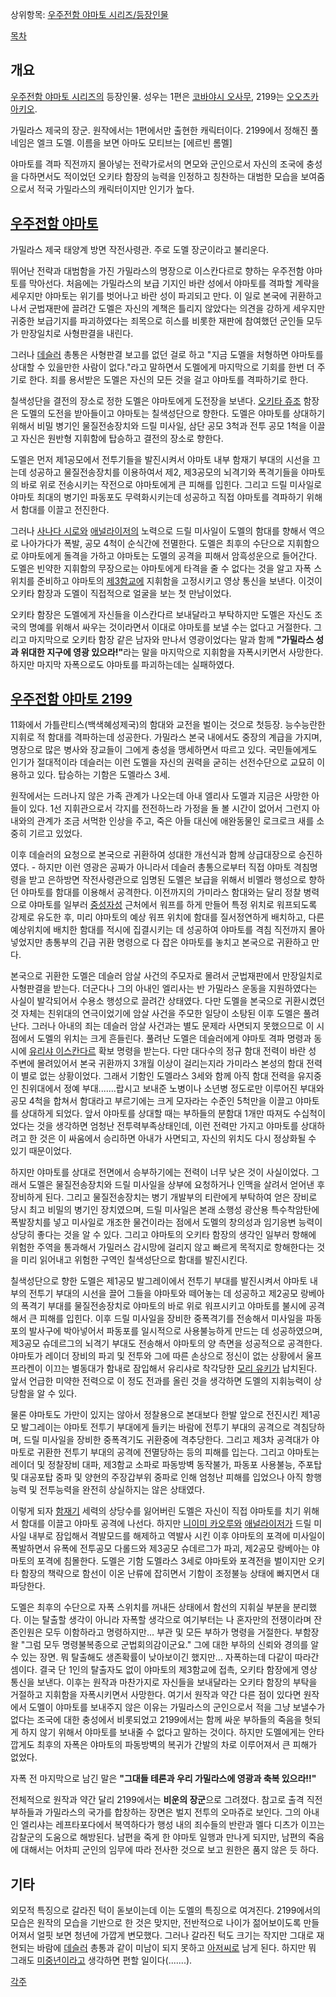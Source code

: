상위항목: [[우주전함 야마토 시리즈/등장인물]]

[[목차]]
== 개요 ==
[[우주전함 야마토 시리즈]]의 등장인물. 성우는 1편은 [[코바야시 오사무]], 2199는 [[오오츠카 아키오]].

가밀라스 제국의 장군. 원작에서는 1편에서만 출현한 캐릭터이다. 2199에서 정해진 풀네임은 엘크 도멜. 이름을 보면 아마도 모티브는 [에르빈 롬멜]

야마토를 격파 직전까지 몰아넣는 전략가로서의 면모와 군인으로서 자신의 조국에 충성을 다하면서도 적이었던 오키타 함장의 능력을 인정하고 칭찬하는 대범한 모습을 보여줌으로서 적국 가밀라스의 캐릭터이지만 인기가 높다.

== [[우주전함 야마토]] ==
가밀라스 제국 태양계 방면 작전사령관. 주로 도멜 장군이라고 불리운다.

뛰어난 전략과 대범함을 가진 가밀라스의 명장으로 이스칸다르로 향하는 우주전함 야마토를 막아선다. 처음에는 가밀라스의 보급 기지인 바란 성에서 야마토를 격파할 계략을 세우지만 야마토는 위기를 벗어나고 바란 성이 파괴되고 만다. 이 일로 본국에 귀환하고 나서 군법재판에 끌려간 도멜은 자신의 계책은 틀리지 않았다는 의견을 강하게 세우지만 귀중한 보급기지를 파괴하였다는 죄목으로 히스를 비롯한 재판에 참여했던 군인들 모두가 만장일치로 사형판결을 내린다.

그러나 [[데슬러]] 총통은 사형판결 보고를 없던 걸로 하고 "지금 도멜을 처형하면 야마토를 상대할 수 있을만한 사람이 없다."라고 말하면서 도멜에게 마지막으로 기회를 한번 더 주기로 한다. 죄를 용서받은 도멜은 자신의 모든 것을 걸고 야마토를 격파하기로 한다.

칠색성단을 결전의 장소로 정한 도멜은 야마토에게 도전장을 보낸다. [[오키타 쥬조]] 함장은 도멜의 도전을 받아들이고 야마토는 칠색성단으로 향한다. 도멜은 야마토를 상대하기 위해서 비밀 병기인 물질전송장치와 드릴 미사일, 삼단 공모 3척과 전투 공모 1척을 이끌고 자신은 원반형 지휘함에 탑승하고 결전의 장소로 향한다.

도멜은 먼저 제1공모에서 전투기들을 발진시켜서 야마토 내부 함재기 부대의 시선을 끄는데 성공하고 물질전송장치를 이용하여서 제2, 제3공모의 뇌격기와 폭격기들을 야마토의 바로 위로 전송시키는 작전으로 야마토에게 큰 피해를 입힌다. 그리고 드릴 미사일로 야마토 최대의 병기인 파동포도 무력화시키는데 성공하고 직접 야마토를 격파하기 위해서 함대를 이끌고 전진한다.

그러나 [[사나다 시로]]와 [[애널라이저]]의 노력으로 드릴 미사일이 도멜의 함대를 향해서 역으로 나아가다가 폭발, 공모 4척이 순식간에 전멸한다. 도멜은 최후의 수단으로 지휘함으로 야마토에게 돌격을 가하고 야마토는 도멜의 공격을 피해서 암흑성운으로 들어간다. 도멜은 빈약한 지휘함의 무장으로는 야마토에게 타격을 줄 수 없다는 것을 알고 자폭 스위치를 준비하고 야마토의 [[제3함교]]에 지휘함을 고정시키고 영상 통신을 보낸다. 이것이 오키타 함장과 도멜이 직접적으로 얼굴을 보는 첫 만남이었다.

오키타 함장은 도멜에게 자신들을 이스칸다르 보내달라고 부탁하지만 도멜은 자신도 조국의 명예를 위해서 싸우는 것이라면서 이대로 야마토를 보낼 수는 없다고 거절한다. 그리고 마지막으로 오키타 함장 같은 남자와 만나서 영광이었다는 말과 함께 '''"가밀라스 성과 위대한 지구에 영광 있으라!"'''라는 말을 마지막으로 지휘함을 자폭시키면서 사망한다. 하지만 마지막 자폭으로도 야마토를 파괴하는데는 실패하였다.

== [[우주전함 야마토 2199]] ==
11화에서 가틀란티스(백색혜성제국)의 함대와 교전을 벌이는 것으로 첫등장. 능수능란한 지휘로 적 함대를 격파하는데 성공한다. 
가밀라스 본국 내에서도 중장의 계급을 가지며, 명장으로 많은 병사와 장교들이 그에게 충성을 맹세하면서 따르고 있다. 국민들에게도 인기가 절대적이라 데슬러는 이런 도멜을 자신의 권력을 굳히는 선전수단으로 교묘히 이용하고 있다. 탑승하는 기함은 도멜라스 3세.

원작에서는 드러나지 않은 가족 관계가 나오는데 아내 엘리사 도멜과 지금은 사망한 아들이 있다. 1선 지휘관으로서 각지를 전전하느라 가정을 돌 볼 시간이 없어서 그런지 아내와의 관계가 조금 서먹한 인상을 주고, 죽은 아들 대신에 애완동물인 로크로크 새를 소중히 기르고 있었다.

이후 데슬러의 요청으로 본국으로 귀환하여 성대한 개선식과 함께 상급대장으로 승진하였다. 
- 하지만 이런 영광은 공짜가 아니라서 데슬러 총통으로부터 직접 야마토 격침명령을 받고 은하방면 작전사령관으로 임명된 도멜은 보급을 위해서 비멜라 행성으로 향하던 야마토를 함대를 이용해서 공격한다. 이전까지의 가미라스 함대와는 달리 정찰 병력으로 야마토를 일부러 [[중성자성]] 근처에서 워프를 하게 만들어 특정 위치로 워프되도록 강제로 유도한 후, 미리 야마토의 예상 워프 위치에 함대를 질서정연하게 배치하고, 다른 예상위치에 배치한 함대를 적시에 집결시키는 데 성공하여 야마토를 격침 직전까지 몰아넣었지만 총통부의 긴급 귀환 명령으로 다 잡은 야마토를 놓치고 본국으로 귀환하고 만다. 

본국으로 귀환한 도멜은 데슬러 암살 사건의 주모자로 몰려서 군법재판에서 만장일치로 사형판결을 받는다. 
더군다나 그의 아내인 엘리사는 반 가밀라스 운동을 지원하였다는 사실이 발각되어서 수용소 행성으로 끌려간 상태였다. 
다만 도멜을 본국으로 귀환시켰던 것 자체는 친위대의 연극이었기에 암살 사건을 주모한 일당이 소탕된 이후 도멜은 풀려난다. 
그러나 아내의 죄는 데슬러 암살 사건과는 별도 문제라 사면되지 못했으므로 이 시점에서 도멜의 위치는 크게 흔들린다. 
풀려난 도멜은 데슬러에게 야마토 격파 명령과 동시에 [[유리샤 이스칸다르]] 확보 명령을 받는다. 다만 대다수의 정규 함대 전력이 바란 성 주변에 몰려있어서 본국 귀환까지 3개월 이상이 걸리는지라 가미라스 본성의 함대 전력이 별로 없는 상황이었다. 
그래서 기함인 도멜라스 3세와 함께 아직 함대 전력을 유지중인 친위대에서 정예 부대.......랍시고 보내준 노병이나 소년병 정도로만 이루어진 부대와 공모 4척을 합쳐서 함대라고 부르기에는 크게 모자라는 수준인 5척만을 이끌고 야마토를 상대하게 되었다. 앞서 야마토를 상대할 때는 부하들의 분함대 1개만 따져도 수십척이었다는 것을 생각하면 엄청난 전투력부족상태인데, 이런 전력만 가지고 야마토를 상대하려고 한 것은 이 싸움에서 승리하면 아내가 사면되고, 자신의 위치도 다시 정상화될 수 있기 때문이었다. 

하지만 야마토를 상대로 전면에서 승부하기에는 전력이 너무 낮은 것이 사실이었다. 그래서 도멜은 물질전송장치와 드릴 미사일을 상부에 요청하거나 인맥을 살려서 얻어낸 후 장비하게 된다. 그리고 물질전송장치는 병기 개발부의 티란에게 부탁하여 얻은 장비로 당시 최고 비밀의 병기인 장치였으며, 드릴 미사일은 본래 소행성 광산용 특수착암탄에 폭발장치를 넣고 미사일로 개조한 물건이라는 점에서 도멜의 창의성과 임기응변 능력이 상당히 좋다는 것을 알 수 있다. 그리고 야마토의 오키타 함장의 생각인 일부러 항해에 위험한 주역을 통과해서 가밀러스 감시망에 걸리지 않고 빠르게 목적지로 항해한다는 것을 미리 읽어내고 위험한 구역인 칠색성단으로 함대를 발진시킨다.

칠색성단으로 향한 도멜은 제1공모 발그레이에서 전투기 부대를 발진시켜서 야마토 내부의 전투기 부대의 시선을 끌어 그들을 야마토와 떼어놓는 데 성공하고 제2공모 랑베아의 폭격기 부대를 물질전송장치로 야마토의 바로 위로 워프시키고 야마토를 불시에 공격해서 큰 피해를 입힌다. 이후 드릴 미사일을 장비한 중폭격기를 전송해서 미사일을 파동포의 발사구에 박아넣어서 파동포를 일시적으로 사용불능하게 만드는 데 성공하였으며, 제3공모 슈데르그의 뇌격기 부대도 전송해서 야마토의 양 측면을 성공적으로 공격한다. 야마토가 레이더 장비의 파괴 및 전투와 그에 따른 손상으로 정신이 없는 상황에서 울프 프라켄이 이끄는 별동대가 함내로 잠입해서 유리샤로 착각당한 [[모리 유키]]가 납치된다. 앞서 언급한 미약한 전력으로 이 정도 전과를 올린 것을 생각하면 도멜의 지휘능력이 상당함을 알 수 있다.

물론 야마토도 가만이 있지는 않아서 정찰용으로 본대보다 한발 앞으로 전진시킨 제1공모 발그레이는 야마토 전투기 부대에게 들키는 바람에 전투기 부대의 공격으로 격침당하며, 드릴 미사일을 장비한 중폭격기도 귀환중에 격추당한다. 그리고 제3차 공격대가 야마토로 귀환한 전투기 부대의 공격에 전멸당하는 등의 피해를 입는다. 그리고 야마토는 레이더 및 정찰장비 대파, 제3함교 소파로 파동방벽 동작불가, 파동포 사용불능, 주포탑 및 대공포탑 중파 및 양현의 주장갑부위 중파로 인해 엄청난 피해를 입었으나 아직 항행능력 및 전투능력을 완전히 상실하지는 않은 상태였다.

이렇게 되자 [[함재기]] 세력의 상당수를 잃어버린 도멜은 자신이 직접 야마토를 치기 위해서 함대를 이끌고 야마토 공격에 나선다. 하지만 [[니이미 카오루]]와 [[애널라이저]]가 드릴 미사일 내부로 잠입해서 격발모드를 해제하고 역발사 시킨 이후 야마토의 포격에 미사일이 폭발하면서 유폭에 전투공모 다롤드와 제3공모 슈데르그가 파괴, 제2공모 랑베아는 야마토의 포격에 침몰한다. 도멜은 기함 도멜라스 3세로 야마토와 포격전을 벌이지만 오키타 함장의 책략으로 함선이 이온 난류에 잡히면서 기함이 조정불능 상태에 빠지면서 대파당한다.

도멜은 최후의 수단으로 자폭 스위치를 꺼내든 상태에서 함선의 지휘실 부분을 분리했다. 이는 탈출할 생각이 아니라 자폭할 생각으로 여기부터는 나 혼자만의 전쟁이라며 잔존인원은 모두 이함하라고 명령하지만... 부관 및 모든 부하가 명령을 거절한다. 부함장왈 "그럼 모두 명령불복종으로 군법회의감이군요." 그에 대한 부하의 신뢰와 경의를 알 수 있는 장면. 뭐 탈출해도 생존확률이 낮아보이긴 했지만... 자폭하는데 다같이 따라간 셈이다. 결국 단 1인의 탈출자도 없이 야마토의 제3함교에 접촉, 오키타 함장에게 영상 통신을 보낸다. 이후는 원작과 마찬가지로 자신들을 보내달라는 오키타 함장의 부탁을 거절하고 지휘함을 자폭시키면서 사망한다. 여기서 원작과 약간 다른 점이 있다면 원작에서 도멜이 야마토를 보내주지 않은 이유는 가밀라스의 군인으로서 적을 그냥 보낼수가 없다는 조국에 대한 충성에서 비롯되었고 2199에서는 함께 싸운 부하들의 죽음을 헛되게 하지 않기 위해서 야마토를 보내줄 수 없다고 말하는 것이다. 하지만 도멜에게는 안타깝게도 최후의 자폭은 야마토의 파동방벽의 복귀가 간발의 차로 이루어져서 큰 피해가 없었다.

자폭 전 마지막으로 남긴 말은 '''"그대들 테론과 우리 가밀라스에 영광과 축복 있으라!!"'''

전체적으로 원작과 약간 달리 2199에서는 '''비운의 장군'''으로 그려졌다. 참고로 출격 직전 부하들과 가밀라스의 국가를 합창하는 장면은 벌지 전투의 오마쥬로 보인다. 그의 아내인 엘리샤는 레프타포다에서 복역하다가 행성 내의 죄수들의 반란과 멜다 디츠가 이끄는 감찰군의 도움으로 해방된다. 남편을 죽게 한 야마토 일행과 만나게 되지만, 남편의 죽음에 대해서는 어차피 군인의 임무에 따라 전사한 것으로 보고 원한은 품지 않은 듯 하다.

== 기타 ==
외모적 특징으로 갈라진 턱이 돋보이는데 이는 도멜의 특징으로 여겨진다. 2199에서의 모습은 원작의 모습을 기반으로 한 것은 맞지만, 전반적으로 나이가 젊어보이도록 만들어져서 얼핏 보면 청년에 가깝게 변모했다. 그러나 갈라진 턱도 크기는 작지만 그대로 재현되는 바람에 [[데슬러]] 총통과 같이 미남이 되지 못하고 [[아저씨]]로 남게 된다. 하지만 뭐 그래도 [[미중년]]이라고 생각하면 편할 일이다(.......). 

[[각주]]
